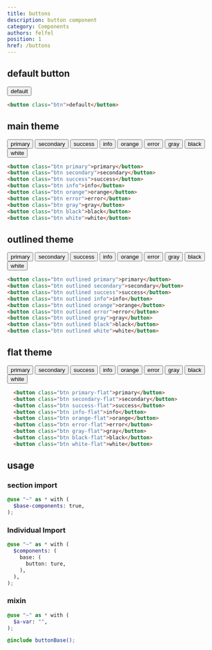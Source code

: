 ```yaml
---
title: buttons
description: button component
category: Components
authors: felfel
position: 1
href: /buttons
---
```


## default button

<div class="browser-app">
  <div class="header">
    <span class="dot"></span>
    <span class="dot"></span>
    <span class="dot"></span>
  </div>
  <div class="py-5 px-5">
    <button class="btn">default</button>
  </div>
</div>


```html
<button class="btn">default</button>
```

## main theme


<div class="browser-app">
  <div class="header">
    <span class="dot"></span>
    <span class="dot"></span>
    <span class="dot"></span>
  </div>
<div class="py-5 px-5">
<div class="row gap-4">
    <button className="btn primary">primary</button>
  <button className="btn secondary">secondary</button>
  <button className="btn success">success</button>
  <button className="btn info">info</button>
  <button className="btn orange">orange</button>
  <button className="btn error">error</button>
  <button className="btn gray">gray</button>
  <button className="btn black">black</button>
  <button className="btn white">white</button>
</div>
  </div>      
</div> 

```html
<button class="btn primary">primary</button>
<button class="btn secondary">secondary</button>
<button class="btn success">success</button>
<button class="btn info">info</button>
<button class="btn orange">orange</button>
<button class="btn error">error</button>
<button class="btn gray">gray</button>
<button class="btn black">black</button>
<button class="btn white">white</button>
```

## outlined theme


<div class="browser-app">
  <div class="header">
    <span class="dot"></span>
    <span class="dot"></span>
    <span class="dot"></span>
  </div>
<div class="py-5 px-5">
<div class="row gap-4">
  <button className="btn outlined primary">primary</button>
  <button className="btn outlined secondary">secondary</button>
  <button className="btn outlined success">success</button>
  <button className="btn outlined info">info</button>
  <button className="btn outlined orange">orange</button>
  <button className="btn outlined error">error</button>
  <button className="btn outlined gray">gray</button>
  <button className="btn outlined black">black</button>
  <button className="btn outlined white">white</button>
</div>
  </div>      
</div> 

```html
<button class="btn outlined primary">primary</button>
<button class="btn outlined secondary">secondary</button>
<button class="btn outlined success">success</button>
<button class="btn outlined info">info</button>
<button class="btn outlined orange">orange</button>
<button class="btn outlined error">error</button>
<button class="btn outlined gray">gray</button>
<button class="btn outlined black">black</button>
<button class="btn outlined white">white</button>
```

## flat theme


<div class="browser-app">
  <div class="header">
    <span class="dot"></span>
    <span class="dot"></span>
    <span class="dot"></span>
  </div>
<div class="py-5 px-5">
<div class="row gap-4">
  <button className="btn primary-flat">primary</button>
  <button className="btn secondary-flat">secondary</button>
  <button className="btn success-flat">success</button>
  <button className="btn info-flat">info</button>
  <button className="btn orange-flat">orange</button>
  <button className="btn error-flat">error</button>
  <button className="btn gray-flat">gray</button>
  <button className="btn black-flat">black</button>
  <button className="btn white-flat">white</button>
</div>

  </div>      
</div> 

```html
  <button class="btn primary-flat">primary</button>
  <button class="btn secondary-flat">secondary</button>
  <button class="btn success-flat">success</button>
  <button class="btn info-flat">info</button>
  <button class="btn orange-flat">orange</button>
  <button class="btn error-flat">error</button>
  <button class="btn gray-flat">gray</button>
  <button class="btn black-flat">black</button>
  <button class="btn white-flat">white</button>
```


## usage


### section import

```scss
@use "~" as * with (
  $base-components: true,
);
```

### Individual Import


```scss
@use "~" as * with (
  $components: (
    base: (
      button: ture,
    ),
  ),
);
```
### mixin

```scss
@use "~" as * with (
  $a-var: "",
);

@include buttonBase();
```